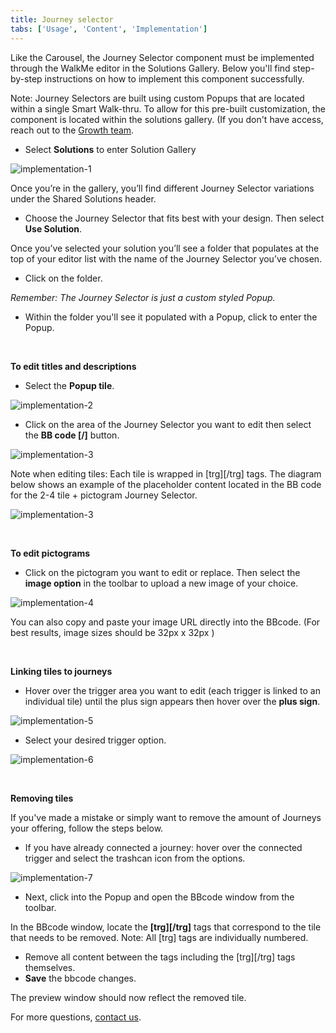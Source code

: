```yaml
---
title: Journey selector
tabs: ['Usage', 'Content', 'Implementation']
---
```


<PageDescription>

Like the Carousel, the Journey Selector component must be implemented through the WalkMe editor in the Solutions Gallery. Below you'll find step-by-step instructions on how to implement this component successfully. 

</PageDescription>

Note: Journey Selectors are built using custom Popups that are located within a single Smart Walk-thru. To allow for this pre-built customization, the component is located within the solutions gallery. (If you don't have access, reach out to the [Growth team](/walkme-guide/overview/contacts#additional-contacts).

- Select **Solutions** to enter Solution Gallery

<Row>
  <Column colLg={8}>

![implementation-1](/images/JS_implementation-1.png)

  </Column>
</Row>

Once you’re in the gallery, you’ll find different Journey Selector variations under the Shared Solutions header.

- Choose the Journey Selector that fits best with your design. Then select **Use Solution**.

Once you’ve selected your solution you’ll see a folder that populates at the top of your editor list with the name of the Journey Selector you’ve chosen.

- Click on the folder. 

_Remember: The Journey Selector is just a custom styled Popup._

- Within the folder you'll see it populated with a Popup, click to enter the Popup. 

<br />


**To edit titles and descriptions**

- Select the **Popup tile**.

<Row>
  <Column colLg={8}>

![implementation-2](/images/JS_implementation-2.png)

  </Column>
</Row>

- Click on the area of the Journey Selector you want to edit then select the **BB code [/]** button.

<Row>
  <Column colLg={8}>

![implementation-3](/images/JS_implementation-3.png)

  </Column>
</Row>

Note when editing tiles: Each tile is wrapped in [trg][/trg] tags. The diagram below shows an example of the placeholder content located in the BB code for the 2-4 tile + pictogram Journey Selector.

<Row>
  <Column colLg={8}>

![implementation-3](/images/JS_implementation-3andHalf.png)

  </Column>
</Row>

<br />


**To edit pictograms**

- Click on the pictogram you want to edit or replace. Then select the **image option** in the toolbar to upload a new image of your choice. 

<Row>
  <Column colLg={8}>

![implementation-4](/images/JS_implementation-4.png)

  </Column>
</Row>

You can also copy and paste your image URL directly into the BBcode. (For best results, image sizes should be  32px x 32px ) 

<br />


**Linking tiles to journeys**

- Hover over the trigger area you want to edit (each trigger is linked to an individual tile) until the plus sign appears then hover over the **plus sign**. 

<Row>
  <Column colLg={8}>

![implementation-5](/images/JS_implementation-5.png)

  </Column>
</Row>

- Select your desired trigger option. 

<Row>
  <Column colLg={8}>

![implementation-6](/images/JS_implementation-6.png)

  </Column>
</Row>

<br />

**Removing tiles**

If you've made a mistake or simply want to remove the amount of Journeys your offering, follow the steps below. 

- If you have already connected a journey: hover over the connected trigger and select the trashcan icon from the options.

<Row>
  <Column colLg={8}>

![implementation-7](/images/JS_implementation-7.png)

  </Column>
</Row> 

- Next, click into the Popup and open the BBcode window from the toolbar. 

In the BBcode window, locate the **[trg][/trg]** tags that correspond to the tile that needs to be removed. Note:  All [trg] tags are individually numbered. 

- Remove all content between the tags including the [trg][/trg] tags themselves. 
- **Save** the bbcode changes.

The preview window should now reflect the removed tile. 

For more questions, [contact us](/walkme-guide/overview/contacts).
